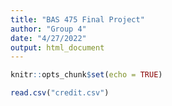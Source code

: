 ```yaml
---
title: "BAS 475 Final Project"
author: "Group 4"
date: "4/27/2022"
output: html_document
---
```


```r
knitr::opts_chunk$set(echo = TRUE)
```

```r
read.csv("credit.csv")
```

